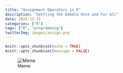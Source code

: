 ```yaml
---
title: "Assignment Operators in R"
description: "Settling the Debate Once and For All"
date: 2020-12-31
categories: ["R"]
tags: ["R", "programming"]
twitterImg: images/assign.png
---
```


```r
knitr::opts_chunk$set(echo = TRUE)
knitr::opts_chunk$set(message = FALSE)
```


![Meme](image/assign.png)